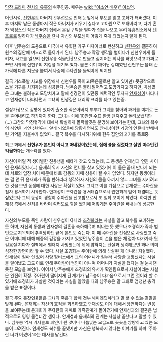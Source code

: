 [[막장 드라마]] [[천사의 유혹]]의 여주인공. 배우는 [[wiki: "이소연(배우)" 이소연]].

어린시절, [[신현우]]의 아버지 신우섭으로 인해 눈앞에서 부모를 잃고 고아가 돼버렸다. 이후 마지막 남은 동생마저 작은 아버지가 키우기 싫다고 고아원으로 보내버리고, 자기 혼자 막장스런 작은 아버지 집에서 온갖 구박을 받다가 집을 나오고 무려 유흥업소에서 [[텐프로]]로 일하다가 [[남주승]]을 만나 자신의 부모님이 어떻게 죽게 되었는지 알게 된다.

이후 남주승의 도움으로 미국에서 유학한 가구 디자이너로 변신하고 [[신현우]]와 결혼하여 원수의 집안에 며느리로 들어가게 된다. 남주승과 막장 행각을 벌이다가 신현우에게 들키자, 사고를 일으켜 신현우를 식물인간으로 만들고 심지어는 회사를 빼앗으려고 가짜로 꾸민 서류에 신현우의 지장을 찍기도 했다. 물론 이미 깨어난 상태였던 신현우는 몰래 손가락에 다른 지문을 붙여서 나중에 주아란을 물먹이게 되지만.

결국 가스폭발 사고를 위장해서 신현우를 죽이고(죽은줄로만 알고 있지만) 뒷공작으로 소울 가구를 차지하는데 성공한다. 남주승은 빨리 털어먹고 도망가자고 하지만, 욕심많은 그녀는 불려놓고 도망치자고 말해 신경전이 있던중 매력적인 투자자 [[안재성]]이 나타나고 안재성이 나타나면서 그녀의 인생길은 내리막 크리를 타고 있는중.

설상가상으로 감방에 있다가 출소한 작은아버지 부부가 그녀를 찾아와 과거를 미끼로 돈을 뜯어내려고 하기까지 한다. 그녀는 이에 10만원 수표 한장 던져주고 돌려보냈지만(...) 그간의 막장행각에 대해서 확실하게 몰락할것은 분명해 보이기는 한데, 그녀의 복수의 사연을 과연 신현우가 알게 되었을때 당황하면서도 안재성이란 가공의 인물에 반해버린 기억을 지울수가 없었다.. 결국 복수를 다시하기위해 현우 집안의 과거를 폭로중

최근 화에서 '''신현우가 본인이 아니고 마네킹이었는데, 집에 불을 질렀다고 살인 미수인건 억울하다'''는 개소리를 했다.

자신이 어릴 적 생이별한 친동생을 애타게 찾고 있었는데, 그 동생은 안재성과 연인 사이인 윤재희였다.(...) 윤재희 역시 자신의 언니를 찾고 있었기에 이 둘은 끝내 만나게 되는데 서로의 입장 차이 때문에 바로 감동의 자매 상봉이 될 수가 없었다. 하지만 동생이라는 걸 안 뒤 윤재희가 죽을 뻔하리라 생각하자 자신의 몸을 아끼지 않고 그녀를 지키려고 한 것을 보면 동생에 대한 사랑은 확실히 있다. 그리고 이를 기점으로 안재성도 주아란을 점차 용서하기 시작한다. 안재성이 주아란을 용서해줌으로서 원만하게 일이 해결되는 듯 싶었으나 그의 동생이 경찰에 주아란을 신고함으로서 또 일이 꼬이게 되었다. 하지만 안재성 측에서 선처를 바라며 여러모로 힘을 썼기에 어떻게든 주아란을 빼내는데 성공한다.

자신의 부모를 죽인 사람이 신우섭이 아니라 [[조경희]]라는 사실을 알고 복수를 포기하는 듯 하며, 자신의 동생과 안재성의 결혼을 축하해주며 떠나는 듯 했으나 조경희가 죽자 범인으로 지목되어 추격당하던 끝에 본인도 죽는다. 이 때 주아란을 진심으로 사랑했고 죽은 어머니에 대해 애증의 감정을 가지고 있었던 남주승이 손을 뻗은 채 점차 다가가자 뒷걸음질 치다가 절벽에서 떨어져 사망했는데 뒤에 밝혀지는 진실과 생각해보면 꽤나 의미심장한 장면이라 할 수 있다. 사실 조경희는 주아란에 의해 타살된 게 아니라 자살했다. 안재성이 얼마 안 있어 차량 정비소에서 그의 어머니가 일부러 차량을 고장냈다는 사실을 알아냈고 그도 이로 인해 주아란이 범인이 아니며 어머니가 자살을 했다는 걸 눈치챈 듯한 모습을 보인다. 이어서 남주승에게 조경희의 유서가 확인됨으로서 자살이라는 사실은 완전히 확정. 주아란이 떨어지게 된 계기가 남주승이 다가옴으로서 그런 것이라 할 수 있기에 조경희가 자살한 것이라는 사실을 알았을 때의 남주승은 말 그대로 엄청난 충격을 받은 표정이다.

결국 주요 등장인물들은 그녀의 죽음과 함께 전부 해피엔딩이라고 말 할 수 없는 결말을 맞게 된다. 윤재희는 자신의 호적을 회복하였고 안재성도 이에 대해서 당연하다는 반응을 보여주는데 윤재희가 주아란의 자매로 가족관계가 돌아갔기에 안재성과의 결혼은 법적으로도 영영 물건너간 셈이다. 안재성과 윤재희의 관계는 사실상 끝났다고 말할 수 있다. 남주승 역시 거지꼴로 폐인이 된 것이나 다름없는 모습으로 곳곳을 방랑하고 있는 모습이 그려진다. 안재성도 복수를 끝냈지만 자신은 행복하지 않다는 이야기를 하며 '주아란 너가 이겼어.'라는 대사를 남긴다.
